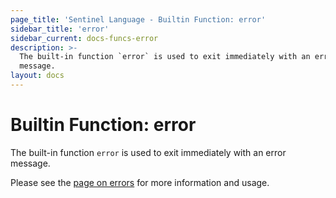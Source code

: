 ```yaml
---
page_title: 'Sentinel Language - Builtin Function: error'
sidebar_title: 'error'
sidebar_current: docs-funcs-error
description: >-
  The built-in function `error` is used to exit immediately with an error
  message.
layout: docs
---
```


# Builtin Function: error

The built-in function `error` is used to exit immediately with an error message.

Please see the [page on errors](/sentinel/language/logging-errors)
for more information and usage.
